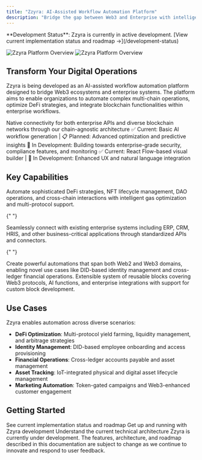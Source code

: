```yaml
---
title: "Zzyra: AI-Assisted Workflow Automation Platform"
description: "Bridge the gap between Web3 and Enterprise with intelligent automation - Currently in Active Development"
---
```


<Alert type="info">
  **Development Status**: Zzyra is currently in active development. 
  [View current implementation status and roadmap →](/development-status)
</Alert>

<img
  className='block dark:hidden'
  width={1000}
  height={1000}
  src='/images/hero-light.svg'
  alt='Zzyra Platform Overview'
/>
<img
  className='hidden dark:block'
  width={1000}
  height={1000}
  src='/images/hero-dark.svg'
  alt='Zzyra Platform Overview'
/>

## Transform Your Digital Operations

Zzyra is being developed as an AI-assisted workflow automation platform designed to bridge Web3 ecosystems and enterprise systems. The platform aims to enable organizations to automate complex multi-chain operations, optimize DeFi strategies, and integrate blockchain functionalities within enterprise workflows.

<CardGroup cols={2}>
  <Card
    title='Hybrid Integration'
    icon='link'
    href='/concepts/hybrid-automation'>
    Native connectivity for both enterprise APIs and diverse blockchain networks
    through our chain-agnostic architecture
  </Card>
  <Card
    title='AI-Assisted Intelligence'
    icon='brain'
    href='/concepts/ai-native-workflows'>
    ✅ Current: Basic AI workflow generation | 📋 Planned: Advanced optimization
    and predictive insights
  </Card>
  <Card
    title='Production-Ready Security'
    icon='shield-check'
    href='/platform/architecture/security'>
    🚧 In Development: Building towards enterprise-grade security, 
    compliance features, and monitoring
  </Card>
  <Card
    title='Visual Workflow Builder'
    icon='diagram-project'
    href='/developers/first-workflow'>
    ✅ Current: React Flow-based visual builder | 🚧 In Development: Enhanced UX
    and natural language integration
  </Card>
</CardGroup>

## Key Capabilities

<AccordionGroup>
  <Accordion title='Web3 Automation' icon='bitcoin'>
    Automate sophisticated DeFi strategies, NFT lifecycle management, DAO
    operations, and cross-chain interactions with intelligent gas optimization
    and multi-protocol support.
  </Accordion>

{" "}

<Accordion title='Enterprise Integration' icon='building'>
  Seamlessly connect with existing enterprise systems including ERP, CRM, HRIS,
  and other business-critical applications through standardized APIs and
  connectors.
</Accordion>

{" "}

<Accordion title='Hybrid Workflows' icon='arrows-split-up-and-left'>
  Create powerful automations that span both Web2 and Web3 domains, enabling
  novel use cases like DID-based identity management and cross-ledger financial
  operations.
</Accordion>

  <Accordion title='Modular Architecture' icon='cubes'>
    Extensible system of reusable blocks covering Web3 protocols, AI functions,
    and enterprise integrations with support for custom block development.
  </Accordion>
</AccordionGroup>

## Use Cases

Zzyra enables automation across diverse scenarios:

- **DeFi Optimization**: Multi-protocol yield farming, liquidity management, and arbitrage strategies
- **Identity Management**: DID-based employee onboarding and access provisioning
- **Financial Operations**: Cross-ledger accounts payable and asset management
- **Asset Tracking**: IoT-integrated physical and digital asset lifecycle management
- **Marketing Automation**: Token-gated campaigns and Web3-enhanced customer engagement

## Getting Started

<CardGroup cols={3}>
  <Card title='Development Status' icon='info' href='/development-status'>
    See current implementation status and roadmap
  </Card>
  <Card title='Quick Start' icon='rocket' href='/quickstart'>
    Get up and running with Zzyra development
  </Card>
  <Card
    title='Platform Architecture'
    icon='chart-network'
    href='/platform/architecture/overview'>
    Understand the current technical architecture
  </Card>
</CardGroup>

<Note>
  Zzyra is currently under development. The features, architecture, and roadmap
  described in this documentation are subject to change as we continue to
  innovate and respond to user feedback.
</Note>
